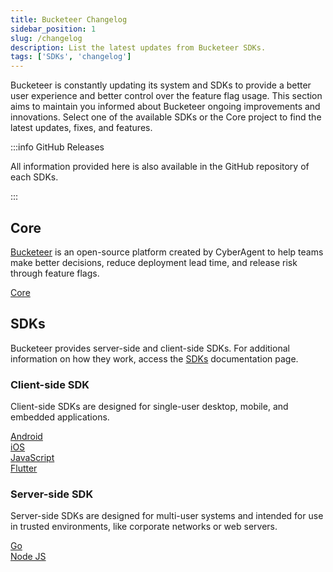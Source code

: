 ```yaml
---
title: Bucketeer Changelog
sidebar_position: 1
slug: /changelog
description: List the latest updates from Bucketeer SDKs.
tags: ['SDKs', 'changelog']
---
```



Bucketeer is constantly updating its system and SDKs to provide a better user experience and better control over the feature flag usage. This section aims to maintain you informed about Bucketeer ongoing improvements and innovations. Select one of the available SDKs or the Core project to find the latest updates, fixes, and features.

:::info GitHub Releases

All information provided here is also available in the GitHub repository of each SDKs.

:::

## Core

[Bucketeer](https://bucketeer.io/) is an open-source platform created by CyberAgent to help teams make better decisions, reduce deployment lead time, and release risk through feature flags.

<div className="row" style={{maxWidth: '500px'}}>

  <div className="col--3 text--center">
    <a href="/changelog/core" className="brand-link">
      <i className="core-icon brand-icon"></i>
      <span>Core</span>
    </a>
  </div>

</div>

## SDKs

Bucketeer provides server-side and client-side SDKs. For additional information on how they work, access the [SDKs](/sdk) documentation page.

### Client-side SDK

Client-side SDKs are designed for single-user desktop, mobile, and embedded applications.

<div className="row" style={{maxWidth: '500px'}}>

  <div className="col--3 text--center">
    <a href="/changelog/client-side/android" className="brand-link">
      <i className="android-icon brand-icon"></i>
      <span>Android</span>
    </a>
  </div>

  <div className="col--3 text--center">
    <a href="/changelog/client-side/ios" className="brand-link">
      <i className="ios-icon brand-icon"></i>
      <span>iOS</span>
    </a>
  </div>

  <div className="col--3 text--center">
    <a href="/changelog/client-side/javascript" className="brand-link">
      <i className="javascript-icon brand-icon"></i>
      <span>JavaScript</span>
    </a>
  </div>

  <div className="col--3 text--center">
    <a href="/changelog/client-side/flutter" className="brand-link">
      <i className="flutter-icon brand-icon"></i>
      <span>Flutter</span>
    </a>
  </div>

</div>

### Server-side SDK

Server-side SDKs are designed for multi-user systems and intended for use in trusted environments, like corporate networks or web servers.

<div className="row" style={{maxWidth: '500px'}}>

  <div className="col--3 text--center">
    <a href="/changelog/server-side/go" className="brand-link">
      <i className="golang-icon brand-icon"></i>
      <span>Go</span>
    </a>
  </div>

  <div className="col--3 text--center">
    <a href="/changelog/server-side/node-js" className="brand-link">
      <i className="nodejs-icon brand-icon"></i>
      <span>Node JS</span>
    </a>
  </div>

</div>
